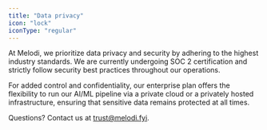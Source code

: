 ```yaml
---
title: "Data privacy"
icon: "lock"
iconType: "regular"
---
```


At Melodi, we prioritize data privacy and security by adhering to the highest industry standards. We are currently undergoing SOC 2 certification and strictly follow security best practices throughout our operations. 

For added control and confidentiality, our enterprise plan offers the flexibility to run our AI/ML pipeline via a private cloud or a privately hosted infrastructure, ensuring that sensitive data remains protected at all times.

Questions? Contact us at trust@melodi.fyi.
